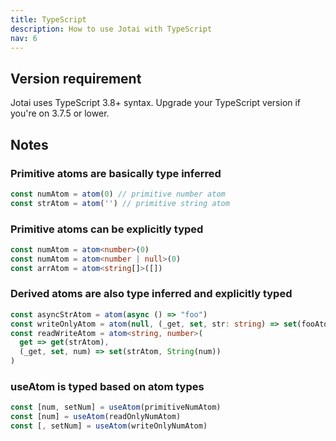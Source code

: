 ```yaml
---
title: TypeScript
description: How to use Jotai with TypeScript
nav: 6
---
```


## Version requirement

Jotai uses TypeScript 3.8+ syntax. Upgrade your TypeScript version if you're on 3.7.5 or lower.

## Notes

### Primitive atoms are basically type inferred

```ts
const numAtom = atom(0) // primitive number atom
const strAtom = atom('') // primitive string atom
```

### Primitive atoms can be explicitly typed

```ts
const numAtom = atom<number>(0)
const numAtom = atom<number | null>(0)
const arrAtom = atom<string[]>([])
```

### Derived atoms are also type inferred and explicitly typed

```ts
const asyncStrAtom = atom(async () => "foo")
const writeOnlyAtom = atom(null, (_get, set, str: string) => set(fooAtom, str)
const readWriteAtom = atom<string, number>(
  get => get(strAtom),
  (_get, set, num) => set(strAtom, String(num))
)
```

### useAtom is typed based on atom types

```ts
const [num, setNum] = useAtom(primitiveNumAtom)
const [num] = useAtom(readOnlyNumAtom)
const [, setNum] = useAtom(writeOnlyNumAtom)
```
